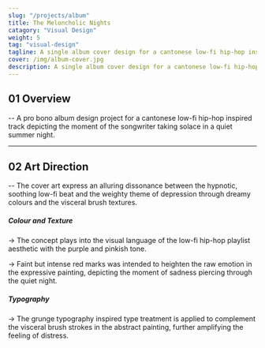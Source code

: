 ```yaml
---
slug: "/projects/album"
title: The Meloncholic Nights
catagory: "Visual Design"
weight: 5
tag: "visual-design"
tagline: A single album cover design for a cantonese low-fi hip-hop inspired track.
cover: /img/album-cover.jpg
description: A single album cover design for a cantonese low-fi hip-hop inspired track.
---
```


## 01 Overview

-- A pro bono album design project for a cantonese low-fi hip-hop inspired track depicting the moment of the songwriter taking solace in a quiet summer night.

<ProjectInfo>
  <ProjectInfoItem fieldName="My Role" value="Visual Design" />
  <ProjectInfoItem fieldName="Project Scope" value="Pro Bono Project" />
  <ProjectInfoItem fieldName="Tools" value="Photoshop" />
  <ProjectInfoItem fieldName="Team" value="Alvin Leung" />
</ProjectInfo>

---

## 02 Art Direction

-- The cover art express an alluring dissonance between the hypnotic, soothing low-fi beat and the weighty theme of depression through dreamy colours and the visceral brush textures.

<FullImage src="/img/album/texture.jpg" alt="Application - apple music" />

##### Colour and Texture

-> The concept plays into the visual language of the low-fi hip-hop playlist aesthetic with the purple and pinkish tone.

-> Faint but intense red marks was intended to heighten the raw emotion in the expressive painting, depicting the moment of sadness piercing through the quiet night.

<FullImage src="/img/album/typography.jpg" alt="Application - apple music" />

##### Typography

-> The grunge typography inspired type treatment is applied to complement the visceral brush strokes in the abstract painting, further amplifying the feeling of distress.

<FullImage
  src="/img/album/apple-music.jpg"
  alt="Application - apple music"
  caption="Album art application on apple music"
/>

